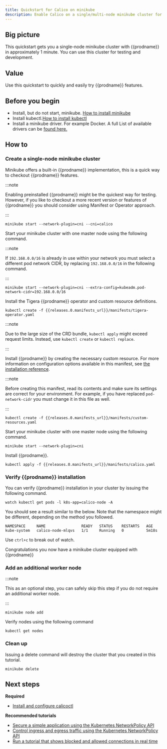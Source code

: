 ```yaml
---
title: Quickstart for Calico on minikube
description: Enable Calico on a single/multi-node minikube cluster for testing or development in under 1 minute.
---
```



## Big picture

This quickstart gets you a single-node minikube cluster with {{prodname}}
in approximately 1 minute. You can use this cluster for testing and
development.

## Value

Use this quickstart to quickly and easily try {{prodname}} features.

## Before you begin

- Install, but do not start, minikube. [How to install minikube](https://minikube.sigs.k8s.io/docs/start/#what-youll-need)
- Install kubectl.[How to install kubectl](https://kubernetes.io/docs/tasks/tools/install-kubectl/)
- Install a minikube driver. For example Docker. A full List of available drivers can be [found here.](https://minikube.sigs.k8s.io/docs/drivers/)

## How to

### Create a single-node minikube cluster

<Tabs>
<TabItem label="Built-in {{prodname}}" value="Built-in {{prodname}}-0">

Minikube offers a built-in {{prodname}} implementation, this is a quick way to checkout {{prodname}} features.

:::note

Enabling preinstalled {{prodname}} might be the quickest way for testing. However, if you like to checkout a more recent version or features of {{prodname}} you should consider using Manifest or Operator approach.

:::

```bash-plain-text
minikube start --network-plugin=cni --cni=calico
```

</TabItem>
<TabItem label="Operator" value="Operator-1">

Start your minikube cluster with one master node using the following command.

:::note

If `192.168.0.0/16` is already in use within your network you must select a different pod network CIDR, by replacing `192.168.0.0/16` in the following command.

:::

```bash-plain-text
minikube start --network-plugin=cni --extra-config=kubeadm.pod-network-cidr=192.168.0.0/16
```

Install the Tigera {{prodname}} operator and custom resource definitions.

```bash-plain-text
kubectl create -f {{releases.0.manifests_url}}/manifests/tigera-operator.yaml
```

:::note

Due to the large size of the CRD bundle, `kubectl apply` might exceed request limits. Instead, use `kubectl create` or `kubectl replace`.

:::

Install {{prodname}} by creating the necessary custom resource. For more information on configuration options available in this manifest, see [the installation reference](../../reference/installation/api.mdx).

:::note

Before creating this manifest, read its contents and make sure its settings are correct for your environment. For example,
if you have replaced `pod-network-cidr` you must change it in this file as well.

:::

```bash-plain-text
kubectl create -f {{releases.0.manifests_url}}/manifests/custom-resources.yaml
```

</TabItem>
<TabItem label="Manifest" value="Manifest-2">

Start your minikube cluster with one master node using the following command.

```bash-plain-text
minikube start --network-plugin=cni
```

Install {{prodname}}.

```bash-plain-text
kubectl apply -f {{releases.0.manifests_url}}/manifests/calico.yaml
```

</TabItem>
</Tabs>

### Verify {{prodname}} installation

You can verify {{prodname}} installation in your cluster by issuing the following command.

```bash-plain-text
watch kubectl get pods -l k8s-app=calico-node -A
```

You should see a result similar to the below. Note that the namespace might be different, depending on the method you followed.

```
NAMESPACE     NAME                READY   STATUS    RESTARTS   AGE
kube-system   calico-node-mlqvs   1/1     Running   0          5m18s
```

Use `ctrl+c` to break out of watch.

Congratulations you now have a minikube cluster equipped with {{prodname}}

### Add an additional worker node

:::note

This as an optional step, you can safely skip this step if you do not require an additional worker node.

:::

```bash-plain-text
minikube node add
```

Verify nodes using the following command

```bash-plain-text
kubectl get nodes
```

### Clean up

Issuing a delete command will destroy the cluster that you created in this tutorial.

```bash-plain-text
minikube delete
```

## Next steps

**Required**

- [Install and configure calicoctl](../../operations/calicoctl/install.mdx)

**Recommended tutorials**

- [Secure a simple application using the Kubernetes NetworkPolicy API](../../network-policy/get-started/kubernetes-policy/kubernetes-policy-basic.mdx)
- [Control ingress and egress traffic using the Kubernetes NetworkPolicy API](../../network-policy/get-started/kubernetes-policy/kubernetes-policy-advanced.mdx)
- [Run a tutorial that shows blocked and allowed connections in real time](../../network-policy/get-started/kubernetes-policy/kubernetes-demo.mdx)
